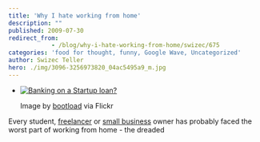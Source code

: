 ```yaml
---
title: 'Why I hate working from home'
description: ""
published: 2009-07-30
redirect_from: 
            - /blog/why-i-hate-working-from-home/swizec/675
categories: 'food for thought, funny, Google Wave, Uncategorized'
author: Swizec Teller
hero: ./img/3096-3256973820_04ac5495a9_m.jpg
---
```

- [![Banking on a Startup loan?](./img/3096-3256973820_04ac5495a9_m.jpg "Banking on a Startup loan?")](http://www.flickr.com/photos/27164277@N00/3256973820)

  Image by [bootload](http://www.flickr.com/photos/27164277@N00/3256973820) via Flickr

Every student, [freelancer](http://en.wikipedia.org/wiki/Freelancer "Freelancer") or [small business](http://en.wikipedia.org/wiki/Small_business "Small business") owner has probably faced the worst part of working from home - the dreaded